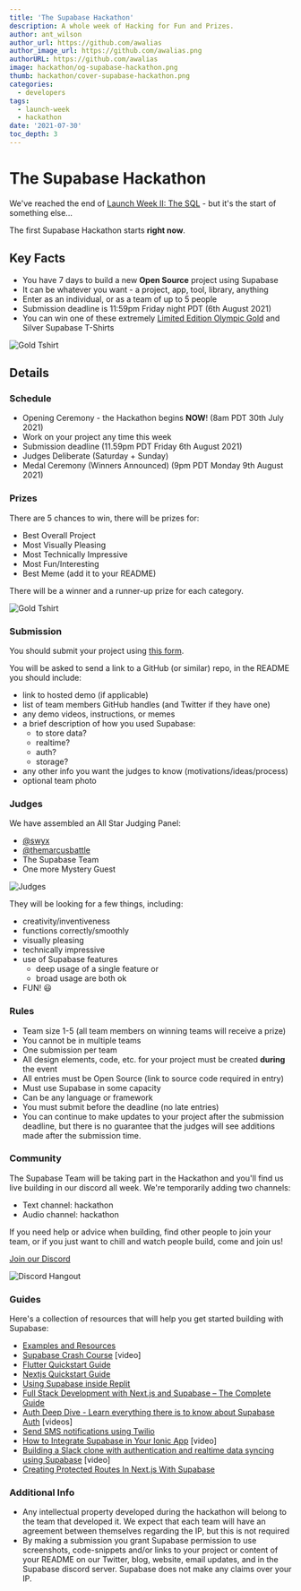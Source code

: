 ```yaml
---
title: 'The Supabase Hackathon'
description: A whole week of Hacking for Fun and Prizes.
author: ant_wilson
author_url: https://github.com/awalias
author_image_url: https://github.com/awalias.png
authorURL: https://github.com/awalias
image: hackathon/og-supabase-hackathon.png
thumb: hackathon/cover-supabase-hackathon.png
categories:
  - developers
tags:
  - launch-week
  - hackathon
date: '2021-07-30'
toc_depth: 3
---
```


# The Supabase Hackathon

We've reached the end of [Launch Week II: The SQL](/blog/2021/07/22/supabase-launch-week-sql) - but it's the start of something else...

The first Supabase Hackathon starts **right now**.

## Key Facts

- You have 7 days to build a new **Open Source** project using Supabase
- It can be whatever you want - a project, app, tool, library, anything
- Enter as an individual, or as a team of up to 5 people
- Submission deadline is 11:59pm Friday night PDT (6th August 2021)
- You can win one of these extremely [Limited Edition Olympic Gold](https://supabase.store/products/hackathon-prize) and Silver Supabase T-Shirts

![Gold Tshirt](/images/blog/hackathon/tshirt.png)

## Details

### Schedule

- Opening Ceremony - the Hackathon begins **NOW**! (8am PDT 30th July 2021)
- Work on your project any time this week
- Submission deadline (11.59pm PDT Friday 6th August 2021)
- Judges Deliberate (Saturday + Sunday)
- Medal Ceremony (Winners Announced) (9pm PDT Monday 9th August 2021)

### Prizes

There are 5 chances to win, there will be prizes for:

- Best Overall Project
- Most Visually Pleasing
- Most Technically Impressive
- Most Fun/Interesting
- Best Meme (add it to your README)

There will be a winner and a runner-up prize for each category.

![Gold Tshirt](/images/blog/hackathon/prizes.png)

### Submission

You should submit your project using [this form](https://forms.gle/erYrSFKSErKVBFFC8).

You will be asked to send a link to a GitHub (or similar) repo, in the README you should include:

- link to hosted demo (if applicable)
- list of team members GitHub handles (and Twitter if they have one)
- any demo videos, instructions, or memes
- a brief description of how you used Supabase:
  - to store data?
  - realtime?
  - auth?
  - storage?
- any other info you want the judges to know (motivations/ideas/process)
- optional team photo

### Judges

We have assembled an All Star Judging Panel:

- [@swyx](https://twitter.com/swyx/)
- [@themarcusbattle](https://twitter.com/themarcusbattle)
- The Supabase Team
- One more Mystery Guest

![Judges](/images/blog/hackathon/judges.png)

They will be looking for a few things, including:

- creativity/inventiveness
- functions correctly/smoothly
- visually pleasing
- technically impressive
- use of Supabase features
  - deep usage of a single feature or
  - broad usage are both ok
- FUN! 😃

### Rules

- Team size 1-5 (all team members on winning teams will receive a prize)
- You cannot be in multiple teams
- One submission per team
- All design elements, code, etc. for your project must be created **during** the event
- All entries must be Open Source (link to source code required in entry)
- Must use Supabase in some capacity
- Can be any language or framework
- You must submit before the deadline (no late entries)
- You can continue to make updates to your project after the submission deadline, but there is no guarantee that the judges will see additions made after the submission time.

### Community

The Supabase Team will be taking part in the Hackathon and you'll find us live building in our discord all week. We're temporarily adding two channels:

- Text channel: hackathon
- Audio channel: hackathon

If you need help or advice when building, find other people to join your team, or if you just want to chill and watch people build, come and join us!

[Join our Discord](https://discord.supabase.com)

![Discord Hangout](/images/blog/hackathon/community.png)

### Guides

Here's a collection of resources that will help you get started building with Supabase:

- [Examples and Resources](/docs/guides/examples)
- [Supabase Crash Course](https://www.youtube.com/watch?v=7uKQBl9uZ00) [video]
- [Flutter Quickstart Guide](/docs/guides/with-flutter)
- [Nextjs Quickstart Guide](/docs/guides/with-nextjs)
- [Using Supabase inside Replit](/blog/using-supabase-replit)
- [Full Stack Development with Next.js and Supabase – The Complete Guide](https://www.freecodecamp.org/news/the-complete-guide-to-full-stack-development-with-supabas/)
- [Auth Deep Dive - Learn everything there is to know about Supabase Auth](/docs/learn/auth-deep-dive/auth-deep-dive-jwts) [videos]
- [Send SMS notifications using Twilio](https://www.twilio.com/blog/send-sms-notifications-supabase-users-node-js-twilio-messaging)
- [How to Integrate Supabase in Your Ionic App](https://www.youtube.com/watch?v=pl9XfIWutKE) [video]
- [Building a Slack clone with authentication and realtime data syncing using Supabase](https://www.youtube.com/watch?v=LUMxJ4w-MUU) [video]
- [Creating Protected Routes In Next.js With Supabase](https://aboutmonica.com/blog/creating-protected-routes-in-next-js-with-supabase)

### Additional Info

- Any intellectual property developed during the hackathon will belong to the team that developed it. We expect that each team will have an agreement between themselves regarding the IP, but this is not required
- By making a submission you grant Supabase permission to use screenshots, code-snippets and/or links to your project or content of your README on our Twitter, blog, website, email updates, and in the Supabase discord server. Supabase does not make any claims over your IP.
